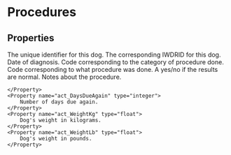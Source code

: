 
# Procedures

## Properties

<Properties>
    <Property name="local_dog_id" type="integer" required>
        The unique identifier for this dog.
    </Property>
    <Property name="pt_DogID" type="integer" required>
        The corresponding IWDRID for this dog.
    </Property>
    <Property name="pt_Date" type="datetime" required>
        Date of diagnosis.
    </Property>
    <Property name="act_ActivityCode" type="integer">
        Code corresponding to the category of procedure done.
    </Property>
    <Property name="act_ActivitySubCode" type="integer">
        Code corresponding to what procedure was done.
    </Property>
    <Property name="act_Normal" type="boolean">
        A yes/no if the results are normal.
    </Property>
    <Property name="act_Notes" type="string">
        Notes about the procedure.
    </Property>
    <Property name="act_Quantity" type="string">

    </Property>
    <Property name="act_DaysDueAgain" type="integer">
        Number of days due again.
    </Property>
    <Property name="act_WeightKg" type="float">
        Dog's weight in kilograms.
    </Property>
    <Property name="act_WeightLb" type="float">
        Dog's weight in pounds.
    </Property>
</Properties>
